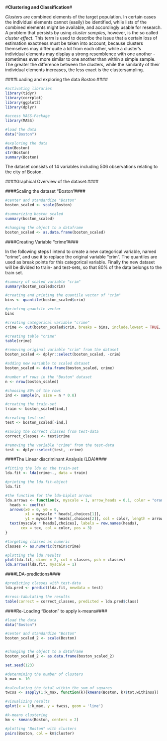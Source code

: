 #**Clustering and Classification**#

*Clusters* are combined elements of the target population. In certain cases the individual elements cannot (easily) be identified, while lists of the combined elements might be available, and accordingly usable for research.
A problem that persists by using *cluster samples*, however, is the so called *cluster effect*. This term is used to describe the issue that a certain loss of estimation exactness must be taken into account, because clusters themselves may differ quite a lot from each other, while a cluster's individual elements may display a strong resemblence with one another - sometimes even more similar to one another than within a simple sample. The greater the difference between the clusters, while the similarity of their individual elements increases, the less exact is the clustersampling.

####Loading and exploring the data *Boston*:####


```r


#activating libraries
library(tidyr)
library(corrplot)
library(ggplot2)
library(dplyr)

#access MASS-Package
library(MASS)

#load the data
data("Boston")

#exploring the data
dim(Boston)
str(Boston)
summary(Boston)

```

The dataset consists of 14 variables including 506 observations relating to the city of Boston.

####Graphical Overview of the dataset:####




####Scaling the dataset "Boston"####

```r

#center and standardize "Boston"
boston_scaled <- scale(Boston)

#summarizing boston scaled
summary(boston_scaled)

#changing the object to a dataframe
boston_scaled <- as.data.frame(boston_scaled)

```

####Creating Variable "crime"####

In the following steps I intend to create a new categorical variable, named "crime", and use it to replace the original variable "crim".
The quantiles are used as break points for this categorical variable. Finally the new dataset will be divided to train- and test-sets, so that 80% of the data belongs to the train set.

```r

#summary of scaled variable "crim"
summary(boston_scaled$crim)

#creating and printing the quantile vector of "crim"
bins <- quantile(boston_scaled$crim)

#printing quantile vector
bins

#creating categorical variable "crime"
crime <- cut(boston_scaled$crim, breaks = bins, include.lowest = TRUE, labels = c("low", "med_low", "med_high", "high"))

#creating table "crime"
table(crime)

#removing original variable "crim" from the dataset
boston_scaled <- dplyr::select(boston_scaled, -crim)

#adding new variable to scaled dataset
boston_scaled <- data.frame(boston_scaled, crime)

#number of rows in the "Boston" dataset
n <- nrow(boston_scaled)

#choosing 80% of the rows
ind <- sample(n, size = n * 0.8)

#creating the train-set
train <- boston_scaled[ind,]

#creating test-set
test <- boston_scaled[-ind,]

#saving the correct classes from test-data
correct_classes <- test$crime

#removing the variable "crime" from the test-data
test <- dplyr::select(test, -crime)

```

####The Linear discriminant Analysis (LDA)####


```r

#fitting the lda on the train-set
lda.fit <- lda(crime~., data = train)

#printing the lda.fit-object
lda.fit

#the function for the lda-biplot arrows
lda.arrows <- function(x, myscale = 1, arrow_heads = 0.1, color = "orange", tex = 0.75, choices = c(1,2)){
  heads <- coef(x)
  arrows(x0 = 0, y0 = 0,
         x1 = myscale * heads[,choices[1]],
         y1 = myscale * heads[,choices[2]], col = color, length = arrow_heads)
  text(myscale * heads[,choices], labels = row.names(heads),
       cex = tex, col = color, pos = 3)
}

#targeting classes as numeric
classes <- as.numeric(train$crime)

#plotting the lda results
plot(lda.fit, dimen = 2, col = classes, pch = classes)
lda.arrows(lda.fit, myscale = 1)

```

####LDA-predictions####

```r

#predicting classes with test-data
lda.pred <- predict(lda.fit, newdata = test)

#cross-tabulating the results
table(correct = correct_classes, predicted = lda.pred$class)

```

####Re-Loading "Boston" to apply k-means####

```r

#load the data
data("Boston")

```

```r

#center and standardize "Boston"
boston_scaled_2 <- scale(Boston)


#changing the object to a dataframe
boston_scaled_2 <- as.data.frame(boston_scaled_2)

```



```r

set.seed(123)

#determining the number of clusters
k_max <- 10

#calculating the total within the sum of squares
twcss <- sapply(1:k_max, function(k){kmeans(Boston, k)$tot.withinss})

#visualizing results
qplot(x = 1:k_max, y = twcss, geom = 'line')

#k-means clustering
km <- kmeans(Boston, centers = 2)

#plotting "Boston" with clusters
pairs(Boston, col = km$cluster)

```


